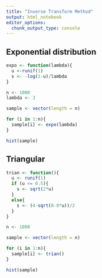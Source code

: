```yaml
---
title: "Inverse Transform Method"
output: html_notebook
editor_options: 
  chunk_output_type: console
---
```


## Exponential distribution

```r
expo <- function(lambda){
  u <-runif(1)
  s <- -log(1-u)/lambda
}
```

```r
n <- 1000
lambda <- 3

sample <- vector(length = n)

for (i in 1:n){
  sample[i] <- expo(lambda)
}

hist(sample)

```

## Triangular

```r
trian <- function(){
  u <- runif(1)
  if (u <= 0.5){
    s <- sqrt(2*u)
  }
  else{
    s <- (4-sqrt(8-8*u))/2
  }
}
```

```r
n <- 1000

sample <- vector(length = n)

for (i in 1:n){
  sample[i] <- trian()
}

hist(sample)
```


